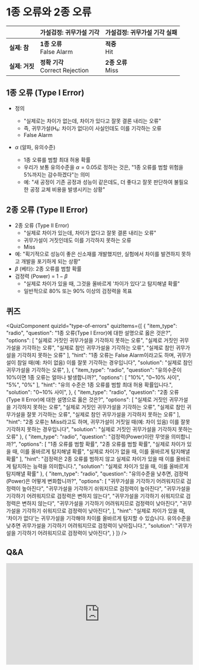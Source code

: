 # 1종 오류와 2종 오류


|             | 가설검정: 귀무가설 기각 | 가설검정: 귀무가설 기각 실패 |
| :---------- | :-------------------- | :----------------------- |
| **실제: 참** | **1종 오류**<br/>False Alarm<br/> | **적중**<br/>Hit |
| **실제: 거짓**| **정확 기각**<br/>Correct Rejection | **2종 오류**<br/>Miss<br/> |


## 1종 오류 (Type I Error)

- 정의
    - "실제로는 차이가 없는데, 차이가 있다고 잘못 결론 내리는 오류"
    - 즉, 귀무가설(H₀: 차이가 없다)이 사실인데도 이를 기각하는 오류
    - False Alarm

- $\alpha$ (알파, 유의수준)
    - 1종 오류를 범할 최대 허용 확률
    - 우리가 보통 유의수준을 $\alpha = 0.05$로 정하는 것은, "1종 오류를 범할 위험을 5%까지는 감수하겠다"는 의미
    - 예: "새 공정이 기존 공정과 성능이 같은데도, 더 좋다고 잘못 판단하여 불필요한 공정 교체 비용을 발생시키는 상황"

## 2종 오류 (Type II Error)
*   2종 오류 (Type II Error)
    *   "실제로 차이가 있는데, 차이가 없다고 잘못 결론 내리는 오류"
    *   귀무가설이 거짓인데도 이를 기각하지 못하는 오류
    *   Miss
*   예: "획기적으로 성능이 좋은 신소재를 개발했지만, 실험에서 차이를 발견하지 못하고 개발을 포기하게 되는 상황"
*   $\beta$ (베타): 2종 오류를 범할 확률
*   검정력 (Power) = $1 - \beta$
    *   "실제로 차이가 있을 때, 그것을 올바르게 '차이가 있다'고 탐지해낼 확률"
    *   일반적으로 80% 또는 90% 이상의 검정력을 목표


## 퀴즈


<QuizComponent quizId="type-of-errors" quizItems={[
    {
        "item_type": "radio",
        "question": "1종 오류(Type I Error)에 대한 설명으로 옳은 것은?",
        "options": [
            "실제로 거짓인 귀무가설을 기각하지 못하는 오류",
            "실제로 거짓인 귀무가설을 기각하는 오류",
            "실제로 참인 귀무가설을 기각하는 오류",
            "실제로 참인 귀무가설을 기각하지 못하는 오류"
        ],
        "hint": "1종 오류는 False Alarm이라고도 하며, 귀무가설이 참일 때(예: 차이 없음) 이를 잘못 기각하는 경우입니다",
        "solution": "실제로 참인 귀무가설을 기각하는 오류",
    },
    {
        "item_type": "radio",
        "question": "유의수준이 10%이면 1종 오류는 얼마나 발생합니까?",
        "options": [
            "10%",
            "0~10% 사이",
            "5%",
            "0%"
        ],
        "hint": "유의 수준은 1종 오류를 범할 최대 허용 확률입니다.",
        "solution": "0~10% 사이",
    },
    {
        "item_type": "radio",
        "question": "2종 오류(Type II Error)에 대한 설명으로 옳은 것은?",
        "options": [
            "실제로 거짓인 귀무가설을 기각하지 못하는 오류",
            "실제로 거짓인 귀무가설을 기각하는 오류",
            "실제로 참인 귀무가설을 잘못 기각하는 오류",
            "실제로 참인 귀무가설을 기각하지 못하는 오류"
        ],
        "hint": "2종 오류는 Miss라고도 하며, 귀무가설이 거짓일 때(예: 차이 있음) 이를 잘못 기각하지 못하는 경우입니다",
        "solution": "실제로 거짓인 귀무가설을 기각하지 못하는 오류"
    },
    {
        "item_type": "radio",
        "question": "검정력(Power)이란 무엇을 의미합니까?",
        "options": [
            "1종 오류를 범할 확률",
            "2종 오류를 범할 확률",
            "실제로 차이가 있을 때, 이를 올바르게 탐지해낼 확률",
            "실제로 차이가 없을 때, 이를 올바르게 탐지해낼 확률"
        ],
        "hint": "검정력은 2종 오류를 범하지 않고 실제로 차이가 있을 때 이를 올바르게 탐지하는 능력을 의미합니다.",
        "solution": "실제로 차이가 있을 때, 이를 올바르게 탐지해낼 확률"
    },
    {
        "item_type": "radio",
        "question": "유의수준을 낮추면, 검정력(Power)은 어떻게 변화합니까?",
        "options": [
            "귀무가설을 기각하기 어려워지므로 검정력이 높아진다",
            "귀무가설을 기각하기 쉬워지므로 검정력이 높아진다",
            "귀무가설을 기각하기 어려워지므로 검정력은 변하지 않는다",
            "귀무가설을 기각하기 쉬워지므로 검정력은 변하지 않는다",
            "귀무가설을 기각하기 어려워지므로 검정력이 낮아진다",
            "귀무가설을 기각하기 쉬워지므로 검정력이 낮아진다",
        ],
        "hint": "실제로 차이가 있을 때, '차이가 없다'는 귀무가설을 기각해야 차이를 올바르게 탐지할 수 있습니다. 유의수준을 낮추면 귀무가설을 기각하기 어려워지므로 검정력이 낮아집니다.",
        "solution": "귀무가설을 기각하기 어려워지므로 검정력이 낮아진다",
    }
]} />


## Q&A
<iframe src="https://tally.so/embed/wbOOKg?alignLeft=1&hideTitle=1&transparentBackground=1&dynamicHeight=0" loading="lazy" width="100%" height="274" frameborder="0" marginheight="0" marginwidth="0" title="Q&A"></iframe>
